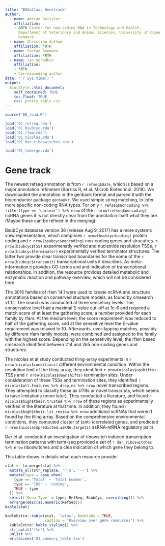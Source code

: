 ```yaml
--- 
title: "BSGatlas: Genetrack"
author:
  - name: Adrian Geissler
    affiliation:
    - &RTH Center for non-coding RNA in Technology and Health,
      Department of Veterinary and Animal Sciences, University of Copenhagen,
      Denmark
  - name: Christian Anthon
    affiliation: *RTH
  - name: Stefan Seemann
    affiliation: *RTH
  - name: Jan Gorodkin
    affiliation:
    - *RTH
    - Corresponding author
date: "`r Sys.time()`"
output:
  BiocStyle::html_document:
    self_contained: TRUE
    toc_float: TRUE
    css: pretty_table.css
---
```



```r
source('00_load.R')

load('01_refseq.rda')
load('01_bsubcyc.rda')
load('01_rfam.rda')
load('01_nicolas.rda')
load('01_dar-riboswitches.rda')

load('01_tomerge.rda')
```

# Gene track

The newest refseq annotation is from `r refseq$date`,
which is based on a major annotation refinment
(Borriss R, et al. Microb Biotechnol. 2018).
We downloaded the annotation in the genbank format
and parsed it with the bioconductor package `genbankr`.
We used simple string matching, to infer more specific 
non-coding RNA types. For only
`r refseq$noncoding %>% filter(type == 'unclear') %>% nrow`
of the
`r nrow(refseq$noncoding)` ncRNA genes it is not directly
clear from the annotaiton itself what they are.
(Maybe these can be refined in the merging)

BsubCyc database
version 38 (release Aug 9, 2017)
has a more systems view representation,
which comprises
`r nrow(bsubcyc$coding)` protein coding and
`r nrow(bsubcyc$noncoding)` non-coding genes and strucutres.
`r nrow(bsubcyc$TSS)` 
experimenatly verifed and nucleotide resolution TSSs,
`r nrow(bsubcyc$terminator)` experimentally verified terminator structures.
The latter two provide clear transcribed boundaries for the some of the
`r nrow(bsubcyc$transunit)` transcriptional units it describes.
As meta-information it provides GO-terms and and indication of transcriptional
relationships. 
In addition, the resource provides detailed metabolic and enzymatic reaction
and pathway overview, which will not be considered here.




The 3016 families of rfam 14.1 were used to create ncRNA and structure annotations
based on conserved stucture models, as found by cmsearch v1.1.1.
The search was conducted at three sensetiviy levels.
The conservative level had a maximal E-value cut-off at 1e-6 and required a
match score of at least the gathering score, a number provided for each
family by rfam.
At the medium level, the score requirement was reduced to half of the gathering
score, and at the senseitive level the E-value requirement was
relaxed to 10.
Afterwards, over-lapping matches, possibly by different rfam family models,
were combined and assigned to the family with the highest score.
Depending on the sensetivity level, the rfam based cmsearch identified
between 214 and 265 non-coding genes and structures.


The nicolas et al study conducted tiling-array experiments in
`r nrow(nicolas$conditions)` different environmental condition.
Within the resolution limit of the tiling-array, they
identified
`r nrow(nicolas$upshifts)` TSSs and
`r nrow(nicolas$downshifts)` termination sites.
Under consideration of these TSSs and termination sites, they identified
`r nicolas$all.features %>% drop_na %>% nrow` novel transcribed regions.
They attempted to classify these as UTRs or novel transcripts, which seems
to have limitations (more later).
They conducted a literature, and found
`r nicolas$high$their.trusted %>% nrow` of these regions as experimentally
verified in the literature at that time.
In addition, they found
`r nicolas$high$their.lit_review %>% nrow` additional ncRNAs
that weren't found by the tiling array.
Based on the comprehensive environmental conditions, they computed
cluster of (anti-)correlated genes, and predicted
`r nrow(nicolas$predicted.asRNA.targets)`
asRNA-mRNA regulatory pairs.

Dar et al. conducted an
investigation of ribowsitch induced transcription termination
patterns with term-seq provided a set of
`r dar_riboswitches %>% nrow`
riboswitches and a clea indication of which gene they belong to.

This table shows in details what each resource provide:

```r
stat <- to.merge$stat %>%
  mutate_all(str_replace, '^-$', '--') %>%
  mutate(type = case_when(
    type == 'Total' ~ 'Total number',
    type == 'CDS' ~ 'coding',
    TRUE ~ type
  )) %>%
  select(`Gene Type` = type, RefSeq, BsubCyc, everything()) %>%
  arrange(desc(as.numeric(RefSeq)))
kable(stat)

kableExtra::kable(stat, 'latex', booktabs = TRUE,
                  caption = 'Overview over gene resources') %>%
  kableExtra::kable_styling() %>%
  str_split('\\n') %>%
  unlist %>%
  writeLines('01_summary_table.tex')
  
```

